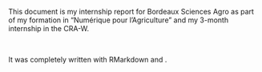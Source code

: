 This document is my internship report for Bordeaux Sciences Agro as part of my formation in "Numérique pour l'Agriculture" and my 3-month internship in the CRA-W.

&nbsp;

It was completely written with RMarkdown and \LaTeX.

